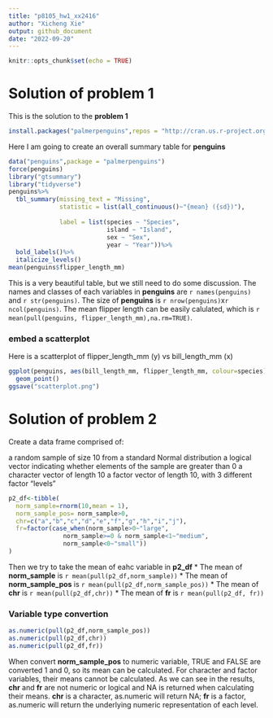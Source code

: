 ```yaml
---
title: "p8105_hw1_xx2416"
author: "Xicheng Xie"
output: github_document
date: "2022-09-20"
---
```


```r
knitr::opts_chunk$set(echo = TRUE)
```

# Solution of problem 1

This is the solution to the **problem 1**
```r
install.packages("palmerpenguins",repos = "http://cran.us.r-project.org")
```

Here I am going to create an overall summary table for **penguins**
```r
data("penguins",package = "palmerpenguins")
force(penguins)
library("gtsummary")
library("tidyverse")
penguins%>%
  tbl_summary(missing_text = "Missing",
              statistic = list(all_continuous()~"{mean} ({sd})"),
              
              label = list(species ~ "Species",
                           island ~ "Island",
                           sex ~ "Sex",
                           year ~ "Year"))%>%
  bold_labels()%>%
  italicize_levels()
mean(penguins$flipper_length_mm)
```
This is a very beautiful table, but we still need to do some discussion.
The names and classes of each variables in **penguins** are `r names(penguins)` and `r str(penguins)`. The size of **penguins** is `r nrow(penguins)`x`r ncol(penguins)`. The mean flipper length can be easily calulated, which is `r mean(pull(penguins, flipper_length_mm),na.rm=TRUE)`.

### embed a scatterplot
Here is a scatterplot of flipper_length_mm (y) vs bill_length_mm (x)
```r
ggplot(penguins, aes(bill_length_mm, flipper_length_mm, colour=species))+
  geom_point()
ggsave("scatterplot.png")
```

# Solution of problem 2

Create a data frame comprised of:

a random sample of size 10 from a standard Normal distribution
a logical vector indicating whether elements of the sample are greater than 0
a character vector of length 10
a factor vector of length 10, with 3 different factor “levels”
```r
p2_df<-tibble(
  norm_sample=rnorm(10,mean = 1),
  norm_sample_pos= norm_sample>0,
  chr=c("a","b","c","d","e","f","g","h","i","j"),
  fr=factor(case_when(norm_sample>0~"large",
               norm_sample>=0 & norm_sample<1~"medium",
               norm_sample<0~"small"))
)

```
Then we try to take the mean of eahc variable in **p2_df**
* The mean of **norm_sample** is `r mean(pull(p2_df,norm_sample))`
* The mean of **norm_sample_pos** is `r mean(pull(p2_df,norm_sample_pos))`
* The mean of **chr** is `r mean(pull(p2_df,chr))`
* The mean of **fr** is `r mean(pull(p2_df, fr))`

### Variable type convertion
```r
as.numeric(pull(p2_df,norm_sample_pos))
as.numeric(pull(p2_df,chr))
as.numeric(pull(p2_df,fr))
```

When convert **norm_sample_pos** to numeric variable, TRUE and FALSE are converted 1 and 0, so its mean can be calculated. For character and factor variables, their means cannot be calculated. 
As we can see in the results, **chr** and **fr** are not numeric or logical and NA is returned when calculating their means. **chr** is a character, as.numeric will return NA; **fr** is a factor, as.numeric will return the underlying numeric representation of each level.
